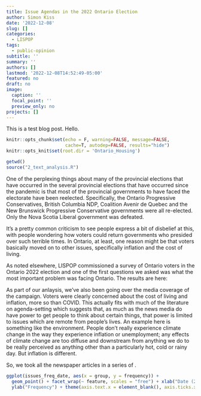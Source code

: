 ```yaml
---
title: Issue Agendas in the 2022 Ontario Election
author: Simon Kiss
date: '2022-12-08'
slug: []
categories:
  - LISPOP
tags:
  - public-opinion
subtitle: ''
summary: ''
authors: []
lastmod: '2022-12-08T14:52:49-05:00'
featured: no
draft: no
image:
  caption: ''
  focal_point: ''
  preview_only: no
projects: []
---
```



This is a test blog post.  Hello. 

```r
knitr::opts_chunk$set(echo = F, warning=FALSE, message=FALSE, 
                      cache=T, autodep=FALSE, results="hide")
knitr::opts_knit$set(root.dir = 'Ontario_Housing')
```

```r
getwd()
source("2_text_analysis.R")
```

One of the perplexing things about many of the provincial elections that have occurred in the several provincial elections that have occurred since the pandemic is that most of the provincial governments to have faced the electorate have been reelected. Specifically, the Ontario Progressive Conservatives, British Columbia NDP, Coalition Avenir de Quebec and the New Brunswick Progressive Conservative governments were all re-elected. Only the Nova Scotia Liberal government was defeated. 

It's a pretty common criticism to see people express a bit of disbelief at this, with people wondering how voters could return governments who presided over such terrible times. In Ontario, at least, one reason might be that voters basically moved on to other issues, specifically inflation and the cost of living. 

As noted elsewhere, LISPOP commissioned a survey of Ontario voters in the Ontario 2022 election and one of the first questions we asked was what the most important problem was facing Ontario. The results are here: 

As part of our anlaysis, we've also been going over the media coverage of the campaign. Voters were clearly concerned about the cost of living and inflation, more so than COVID. This actually fits with much of the literature on agenda-setting which suggests that, as much as the news media do have power to get people to think about certain things, that power is limited to issues which are remote from people's lives. An example here is something like the environment. People don't really experience climate change in the way they experience inflation or unemployment; any effects of climate change are too diffuse and downstream from anything we do to be really perceived as anything other than a particularly hot, cold or rainy day. But inflation is different. 

So, we took all the newspaper articles in a series of .


```r

ggplot(issues_freq_date, aes(x = group, y = frequency)) +
  geom_point() + facet_wrap(~ feature, scales = "free") + xlab("Date (2022-01-01 - 2022-06-02)") +
  ylab("Frequency") + theme(axis.text.x = element_blank(), axis.ticks.x = element_blank())

```

